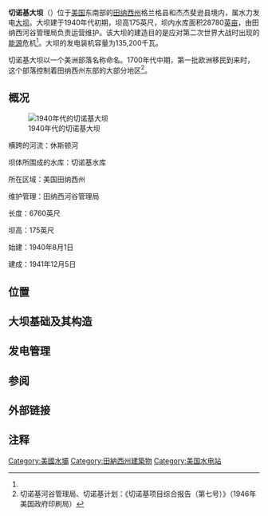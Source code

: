 '''切诺基大坝'''（{{lang-en|Cherokee Dam}}）位于[[美国|美国]]东南部的[[田纳西州|田纳西州]]格兰格县和杰杰斐逊县境内，属水力发电[[大坝|大坝]]。大坝建于1940年代初期，坝高175英尺，坝内水库面积28780[[英亩|英亩]]，由田纳西河谷管理局负责运营维护。该大坝的建造目的是应对第二次世界大战时出现的[[能源|能源]]危机<ref name="tea1"/>。大坝的发电装机容量为135,200千瓦。

切诺基大坝以一个美洲部落名称命名。1700年代中期，第一批欧洲移民到来时，这个部落控制着田纳西州东部的大部分地区<ref name="tea1">切诺基河谷管理局、切诺基计划：《切诺基项目综合报告（第七号）》（1946年美国政府印刷局）</ref>。

== 概况 ==
[[File:Cherokee-dam-tva1.jpg|1940年代的切诺基大坝]]

横跨的河流：休斯顿河

坝体所围成的水库：切诺基水库

所在区域：美国田纳西州

维护管理：田纳西河谷管理局

长度：6760英尺

坝高：175英尺

始建：1940年8月1日

建成：1941年12月5日

== 位置 ==


== 大坝基础及其构造 ==


== 发电管理 ==


== 参阅 ==


== 外部链接 ==

==注释==
{{reflist}}

[[Category:美國水壩|Category:美國水壩]]
[[Category:田納西州建築物|Category:田納西州建築物]]
[[Category:美国水电站|Category:美国水电站]]